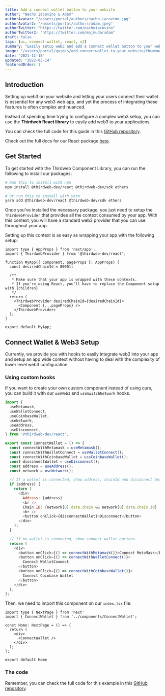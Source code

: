 ```yaml
---
title: Add a connect wallet button to your website
author: "Nacho Iacovino & Adam"
authorAvatar: "/assets/portal/authors/nacho-iacovino.jpg"
authorAvatar2: "/assets/portal/authors/adam.jpeg"
authorTwitter: "https://twitter.com/nachoiacovino"
authorTwitter2: "https://twitter.com/majmudaradam"
draft: false
tags: [ui, connect-wallet, react, v2]
summary: "Easily setup web3 and add a connect wallet button to your website"
image: "/assets/portal/guides/add-connectwallet-to-your-website/thumbnail.png"
date: "2021-11-18"
updated: "2022-03-14"
featuredOrder: 1
---
```


## Introduction

Setting up web3 on your website and letting your users connect their wallet is essential for any web3 web app, and yet the process of integrating these features is often complex and nuanced. 

Instead of spending time trying to configure a complex web3 setup, you can use the **Thirdweb React library** to easily add web3 to your applications.

You can check the full code for this guide in this [GitHub repository](https://github.com/thirdweb-dev/examples/tree/main/typescript/add-connect-wallet).

Check out the full docs for our React package [here](https://docs.thirdweb.com/react).

## Get Started

To get started with the Thirdweb Component Library, you can run the following to install our packages:

```bash
# Run this to install with npm
npm install @thirdweb-dev/react @thirdweb-dev/sdk ethers

# Or run this to install with yarn
yarn add @thirdweb-dev/react @thirdweb-dev/sdk ethers
```

Once you've installed the necessary package, you just need to setup the `ThirdwebProvider` that provides all the context consumed by your app. With this context, you will have a standard web3 provider that you can use throughout your app.

Setting up this context is as easy as wrapping your app with the following setup:

```tsx:pages/_app.tsx
import type { AppProps } from 'next/app';
import { ThirdwebProvider } from '@thirdweb-dev/react';

function MyApp({ Component, pageProps }: AppProps) {
  const desiredChainId = 80001;

  /**
   * Make sure that your app is wrapped with these contexts.
   * If you're using React, you'll have to replace the Component setup with {children}
   */
  return (
    <ThirdwebProvider desiredChainId={desiredChainId}>
      <Component {...pageProps} />
    </ThirdwebProvider>
  );
}

export default MyApp;
```

## Connect Wallet & Web3 Setup

Currently, we provide you with hooks to easily integrate web3 into your app and setup an app wide context without having to deal with the complexity of lower level web3 configuration.

### Using custom hooks

If you want to create your own custom component instead of using ours, you can build it with our `useWeb3` and `useSwitchNetwork` hooks.

```tsx:components/ConnectWallet.js
import {
  useMetamask,
  useWalletConnect,
  useCoinbaseWallet,
  useNetwork,
  useAddress,
  useDisconnect,
} from '@thirdweb-dev/react';

export const ConnectWallet = () => {
  const connectWithMetamask = useMetamask();
  const connectWithWalletConnect = useWalletConnect();
  const connectWithCoinbaseWallet = useCoinbaseWallet();
  const disconnectWallet = useDisconnect();
  const address = useAddress();
  const network = useNetwork();

  // If a wallet is connected, show address, chainId and disconnect button
  if (address) {
    return (
      <div>
        Address: {address}
        <br />
        Chain ID: {network[0].data.chain && network[0].data.chain.id}
        <br />
        <button onClick={disconnectWallet}>Disconnect</button>
      </div>
    );
  }

  // If no wallet is connected, show connect wallet options
  return (
    <div>
      <button onClick={() => connectWithMetamask()}>Connect MetaMask</button>
      <button onClick={() => connectWithWalletConnect()}>
        Connect WalletConnect
      </button>
      <button onClick={() => connectWithCoinbaseWallet()}>
        Connect Coinbase Wallet
      </button>
    </div>
  );
};
```

Then, we need to import this component on our `index.tsx` file:

```tsx:pages/index.tsx
import type { NextPage } from 'next'
import { ConnectWallet } from '../components/ConnectWallet';

const Home: NextPage = () => {
  return (
    <div>
      <ConnectWallet />
    </div>
  );
};

export default Home
```

### The code

Remember, you can check the full code for this example in this [GitHub repository](https://github.com/thirdweb-dev/examples/tree/main/typescript/add-connect-wallet).